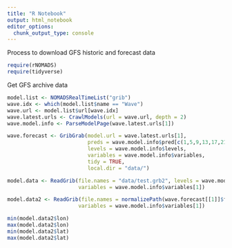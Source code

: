 ```yaml
---
title: "R Notebook"
output: html_notebook
editor_options: 
  chunk_output_type: console
---
```


Process to download GFS historic and forecast data

```r
require(rNOMADS)
require(tidyverse)
```

Get GFS archive data

```r
model.list <- NOMADSRealTimeList("grib")
wave.idx <- which(model.list$name == "Wave")
wave.url <- model.list$url[wave.idx]
wave.latest.urls <- CrawlModels(url = wave.url, depth = 2)
wave.model.info <- ParseModelPage(wave.latest.urls[1])

wave.forecast <- GribGrab(model.url = wave.latest.urls[1],
                          preds = wave.model.info$pred[c(1,5,9,13,17,21,25,29)],
                          levels = wave.model.info$levels,
                          variables = wave.model.info$variables,
                          tidy = TRUE,
                          local.dir = "data/")
```

```r
model.data <- ReadGrib(file.names = "data/test.grb2", levels = wave.model.info$levels,
                       variables = wave.model.info$variables[1])
```

```r
model.data2 <- ReadGrib(file.names = normalizePath(wave.forecast[[1]]$file.name), levels = wave.model.info$levels,
                       variables = wave.model.info$variables[1])
```


```r
min(model.data2$lon)
max(model.data2$lon)
min(model.data2$lat)
max(model.data2$lat)
```



